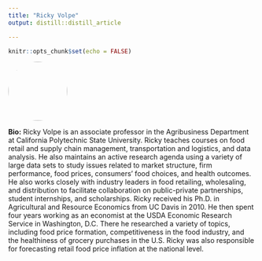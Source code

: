 ```yaml
---
title: "Ricky Volpe"
output: distill::distill_article

---
```


```r
knitr::opts_chunk$set(echo = FALSE)
```


:::float-left

<img src="images/Richard_Volpe.jpg" style="width: 120px; height: 120px; object-fit: cover; border-radius: 50%;">

**Bio:** Ricky Volpe is an associate professor in the Agribusiness Department at California Polytechnic State University. Ricky teaches courses on food retail and supply chain management, transportation and logistics, and data analysis. He also maintains an active research agenda using a variety of large data sets to study issues related to market structure, firm performance, food prices, consumers’ food choices, and health outcomes. He also works closely with industry leaders in food retailing, wholesaling, and distribution to facilitate collaboration on public-private partnerships, student internships, and scholarships. Ricky received his Ph.D. in Agricultural and Resource Economics from UC Davis in 2010. He then spent four years working as an economist at the USDA Economic Research Service in Washington, D.C. There he researched a variety of topics, including food price formation, competitiveness in the food industry, and the healthiness of grocery purchases in the U.S. Ricky was also responsible for forecasting retail food price inflation at the national level.


:::










